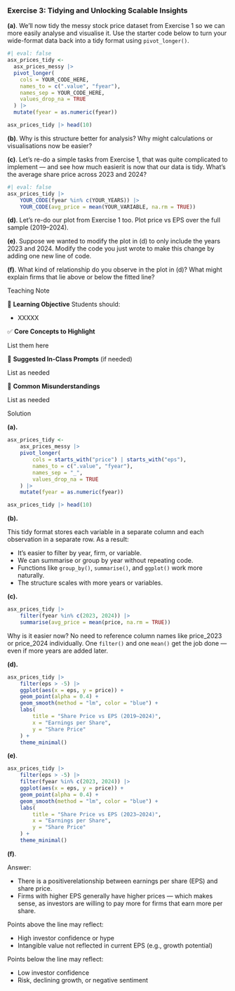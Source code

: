 <!-- question-type: inclass -->
### Exercise 3: Tidying and Unlocking Scalable Insights

**(a)**. We'll now tidy the messy stock price dataset from Exercise 1 so we can more easily analyse and visualise it. Use the starter code below to turn your wide-format data back into a tidy format using `pivot_longer()`.

```r
#| eval: false
asx_prices_tidy <- 
  asx_prices_messy |>
  pivot_longer(
    cols = YOUR_CODE_HERE,
    names_to = c(".value", "fyear"),
    names_sep = YOUR_CODE_HERE,
    values_drop_na = TRUE
  ) |>
  mutate(fyear = as.numeric(fyear))

asx_prices_tidy |> head(10)

```

**(b)**. Why is this structure better for analysis?
Why might calculations or visualisations now be easier?

**(c)**. Let's re-do a simple tasks from Exercise 1, that was quite complicated to implement — and see how much easierit is now that our data is tidy. What's the average share price across 2023 and 2024?

```r
#| eval: false
asx_prices_tidy |>
    YOUR_CODE(fyear %in% c(YOUR_YEARS)) |>
    YOUR_CODE(avg_price = mean(YOUR_VARIABLE, na.rm = TRUE))
```

**(d)**. Let's re-do our plot from Exercise 1 too. Plot price vs EPS over the full sample (2019–2024).

**(e)**. Suppose we wanted to modify the plot in (d) to only include the years 2023 and 2024. Modify the code you just wrote to make this change by adding one new line of code.


**(f)**. What kind of relationship do you observe in the plot in (d)?
What might explain firms that lie above or below the fitted line?


<!-- BEGIN PROFILE:r-teaching-guide -->
::: {.content-visible when-profile="r-teaching-guide"}

::: {.teaching-block}

::: {.teaching-block-header}
Teaching Note
:::

::: {.teaching-block-body}

🎯 **Learning Objective** 
Students should:

- XXXXX

✅   **Core Concepts to Highlight**

List them here


💬 **Suggested In-Class Prompts** (if needed)

List as needed

📌 **Common Misunderstandings**

List as needed

:::

:::

:::
<!-- END PROFILE:r-teaching-guide -->

<!-- BEGIN PROFILE:r-solutions -->
::: {.content-visible when-profile="r-solutions" when-profile="r-teaching-guide"}

::: {.solution-block}

::: {.solution-block-header}
Solution
:::

::: {.solution-block-body}

**(a).**

```r
asx_prices_tidy <- 
    asx_prices_messy |>
    pivot_longer(
        cols = starts_with("price") | starts_with("eps"),
        names_to = c(".value", "fyear"),
        names_sep = "_",
        values_drop_na = TRUE
    ) |>
    mutate(fyear = as.numeric(fyear))

asx_prices_tidy |> head(10)

```

**(b). **

This tidy format stores each variable in a separate column and each observation in a separate row. As a result:

* It’s easier to filter by year, firm, or variable.
* We can summarise or group by year without repeating code.
* Functions like `group_by()`, `summarise()`, and `ggplot()` work more naturally.
* The structure scales with more years or variables.

**(c).**

```r
asx_prices_tidy |>
    filter(fyear %in% c(2023, 2024)) |>
    summarise(avg_price = mean(price, na.rm = TRUE))
```

Why is it easier now?
No need to reference column names like price_2023 or price_2024 individually. One `filter()` and one `mean()` get the job done — even if more years are added later.

**(d).** 

```r
asx_prices_tidy |>
    filter(eps > -5) |>
    ggplot(aes(x = eps, y = price)) +
    geom_point(alpha = 0.4) +
    geom_smooth(method = "lm", color = "blue") +
    labs(
        title = "Share Price vs EPS (2019–2024)",
        x = "Earnings per Share",
        y = "Share Price"
    ) +
    theme_minimal()
```

**(e)**. 

```r
asx_prices_tidy |>
    filter(eps > -5) |> 
    filter(fyear %in% c(2023, 2024)) |>
    ggplot(aes(x = eps, y = price)) +
    geom_point(alpha = 0.4) +
    geom_smooth(method = "lm", color = "blue") +
    labs(
        title = "Share Price vs EPS (2023–2024)",
        x = "Earnings per Share",
        y = "Share Price"
    ) +
    theme_minimal()

```

**(f)**.

Answer:

* There is a positiverelationship between earnings per share (EPS) and share price.
* Firms with higher EPS generally have higher prices — which makes sense, as investors are willing to pay more for firms that earn more per share.

Points above the line may reflect:

* High investor confidence or hype
* Intangible value not reflected in current EPS (e.g., growth potential)

Points below the line may reflect:

* Low investor confidence
* Risk, declining growth, or negative sentiment

:::

:::

:::
<!-- END PROFILE:r-solutions -->